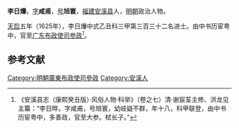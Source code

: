 '''李日爗'''，[[表字|字]]'''咸甫'''，[[号|号]]'''旭寰'''，[[福建|福建]][[安溪县|安溪县]]人，[[明朝|明朝]]政治人物。

[[天启_(明朝)|天启]]五年（1625年），李日爗中式乙丑科三甲第三百三十二名进士。由中书历宦粤中，官至[[广东|广东]][[布政使司|布政使司]][[参政|参政]]<ref>《安溪县志（康熙癸丑版）·风俗人物·科举》（卷之七）清·谢宸荃主修、洪龙见主纂：“李日晔，字咸甫，号旭寰，幼岐嶷不群，年十八，科甲联登，由中书历宦粤中，多善政，官至大参。栻长子。”</ref>。

==参考文献==
<div class="references-small">
<references></references>
</div>

{{明朝人物小作品}}
{{天啓五年乙丑科殿試金榜}}

{{DEFAULTSORT:Li李}}
[[Category:明朝廣東布政使司參政|Category:明朝廣東布政使司參政]]
[[Category:安溪人|Category:安溪人]]